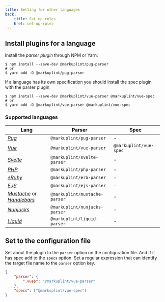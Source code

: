 ```yaml
---
title: Setting for other languages
back:
    title: Set up rules
    href: set-up-rules
---
```


## Install plugins for a language

Install the _parser plugin_ through NPM or Yarn:

```
$ npm install --save-dev @markuplint/pug-parser
# or
$ yarn add -D @markuplint/pug-parser
```

If a language has its own specification you should install the spec plugin with the parser plugin:

```
$ npm install --save-dev @markuplint/vue-parser @markuplint/vue-spec
# or
$ yarn add -D @markuplint/vue-parser @markuplint/vue-spec
```

### Supported languages

| Lang                                                                                   | Parser                        | Spec                   |
| -------------------------------------------------------------------------------------- | ----------------------------- | ---------------------- |
| [_Pug_](https://pugjs.org/)                                                            | `@markuplint/pug-parser`      | -                      |
| [_Vue_](https://vuejs.org/)                                                            | `@markuplint/vue-parser`      | `@markuplint/vue-spec` |
| [_Svelte_](https://svelte.dev/)                                                        | `@markuplint/svelte-parser`   | -                      |
| [_PHP_](https://www.php.net/)                                                          | `@markuplint/php-parser`      | -                      |
| [_eRuby_](https://docs.ruby-lang.org/ja/latest/class/ERB.html)                         | `@markuplint/erb-parser`      | -                      |
| [_EJS_](https://ejs.co/)                                                               | `@markuplint/ejs-parser`      | -                      |
| [_Mustache_](https://mustache.github.io/) or [_Handlebars_](https://handlebarsjs.com/) | `@markuplint/mustache-parser` | -                      |
| [_Nunjucks_](https://mozilla.github.io/nunjucks/)                                      | `@markuplint/nunjucks-parser` | -                      |
| [_Liquid_](https://liquidjs.com/)                                                      | `@markuplint/liquid-parser`   | -                      |

## Set to the configuration file

Set about the plugin to the `parser` option on the configuration file.
And If it has spec add to the `specs` option.
Set a regular expression that can identify the target file name to the `parser` option key.

```json
{
	"parser": {
		".vue$": "@markuplint/vue-parser"
	},
	"specs": ["@markuplint/vue-spec"]
}
```
